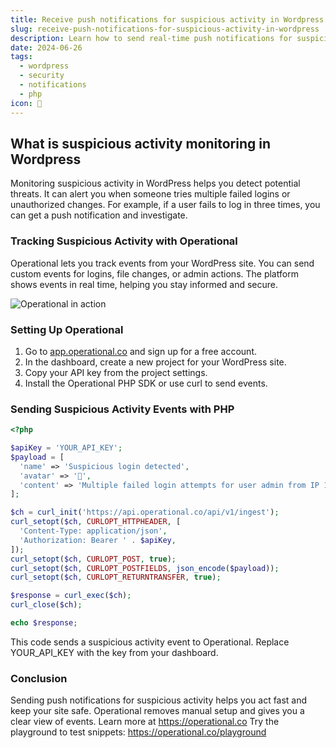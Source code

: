```yaml
---
title: Receive push notifications for suspicious activity in Wordpress
slug: receive-push-notifications-for-suspicious-activity-in-wordpress
description: Learn how to send real-time push notifications for suspicious activity on your WordPress site with Operational for improved security.
date: 2024-06-26
tags:
  - wordpress
  - security
  - notifications
  - php
icon: 🔔
---
```


## What is suspicious activity monitoring in Wordpress

Monitoring suspicious activity in WordPress helps you detect potential threats.
It can alert you when someone tries multiple failed logins or unauthorized changes.
For example, if a user fails to log in three times, you can get a push notification and investigate.

### Tracking Suspicious Activity with Operational

Operational lets you track events from your WordPress site.
You can send custom events for logins, file changes, or admin actions.
The platform shows events in real time, helping you stay informed and secure.

![Operational in action](https://operational.co/images/misc/ops-usage2.jpg)

### Setting Up Operational

1. Go to [app.operational.co](https://app.operational.co) and sign up for a free account.
2. In the dashboard, create a new project for your WordPress site.
3. Copy your API key from the project settings.
4. Install the Operational PHP SDK or use curl to send events.

### Sending Suspicious Activity Events with PHP

```php
<?php

$apiKey = 'YOUR_API_KEY';
$payload = [
  'name' => 'Suspicious login detected',
  'avatar' => '🚨',
  'content' => 'Multiple failed login attempts for user admin from IP 192.0.2.1'
];

$ch = curl_init('https://api.operational.co/api/v1/ingest');
curl_setopt($ch, CURLOPT_HTTPHEADER, [
  'Content-Type: application/json',
  'Authorization: Bearer ' . $apiKey,
]);
curl_setopt($ch, CURLOPT_POST, true);
curl_setopt($ch, CURLOPT_POSTFIELDS, json_encode($payload));
curl_setopt($ch, CURLOPT_RETURNTRANSFER, true);

$response = curl_exec($ch);
curl_close($ch);

echo $response;
```

This code sends a suspicious activity event to Operational.
Replace YOUR_API_KEY with the key from your dashboard.

### Conclusion

Sending push notifications for suspicious activity helps you act fast and keep your site safe.
Operational removes manual setup and gives you a clear view of events.
Learn more at https://operational.co
Try the playground to test snippets: https://operational.co/playground